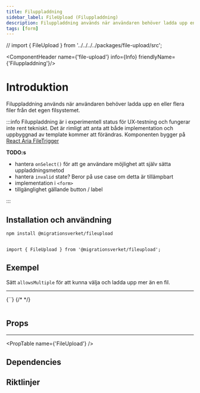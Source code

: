 ```yaml
---
title: Filuppladdning
sidebar_label: FileUpload (Filuppladdning)
description: Filuppladdning används när användaren behöver ladda upp en eller flera filer från det egen filsystemet.
tags: [form]
---
```


// import { FileUpload } from '../../../../packages/file-upload/src';


<ComponentHeader name={'file-upload'}  info={Info} friendlyName={'Filuppladdning'}/>

# Introduktion
Filuppladdning används när användaren behöver ladda upp en eller flera filer från det egen filsystemet.

:::info
Filuppladdning är i experimentell status för UX-testning och fungerar inte rent tekniskt. Det är rimligt att anta att både implementation och uppbyggnad av template kommer att förändras.
Komponenten bygger på [React Aria FileTrigger](https://react-spectrum.adobe.com/react-aria/FileTrigger.html)

**TODO:s**

- hantera `onSelect()` för att ge användare möjlighet att själv sätta uppladdningsmetod
- hantera `invalid` state? Beror på use case om detta är tillämpbart
- implementation i `<form>`
- tillgänglighet gällande button / label

:::



## Installation och användning

```bash npm2yarn
npm install @migrationsverket/fileupload
```

```tsx

import { FileUpload } from '@migrationsverket/fileupload';

```

## Exempel

Sätt `allowsMultiple` för att kunna välja och ladda upp mer än en fil.

---

<div className={'code-card'}>
  <CodeBlock
    language={'tsx'}
  >{`<FileUpload allowsMultiple label={'Etikett'} description={'Beskrivning'}/>`}</CodeBlock>
  {/* <FileUpload allowsMultiple label={'Etikett'} description={'Beskrivning'} /> */}
</div>

```tsx

```

## Props

---

<PropTable name={'FileUpload'} />

## Dependencies

<ComponentFooter info={Info}/>

## Riktlinjer
